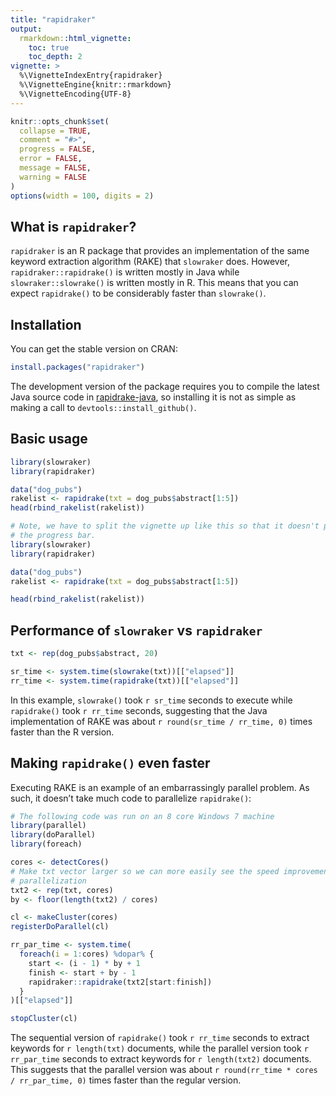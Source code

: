 ```yaml
---
title: "rapidraker"
output:
  rmarkdown::html_vignette:
    toc: true
    toc_depth: 2
vignette: >
  %\VignetteIndexEntry{rapidraker}
  %\VignetteEngine{knitr::rmarkdown}
  %\VignetteEncoding{UTF-8}
---
```


```r
knitr::opts_chunk$set(
  collapse = TRUE,
  comment = "#>",
  progress = FALSE,
  error = FALSE, 
  message = FALSE,
  warning = FALSE
)
options(width = 100, digits = 2)
```

## What is `rapidraker`?

`rapidraker` is an R package that provides an implementation of the same keyword extraction algorithm (RAKE) that `slowraker` does. However, `rapidraker::rapidrake()` is written mostly in Java while `slowraker::slowrake()` is written mostly in R. This means that you can expect `rapidrake()` to be considerably faster than `slowrake()`.

## Installation

You can get the stable version on CRAN:

```r
install.packages("rapidraker")
```

The development version of the package requires you to compile the latest Java source code in [rapidrake-java](https://github.com/crew102/rapidrake-java), so installing it is not as simple as making a call to  `devtools::install_github()`.

## Basic usage

```r
library(slowraker)
library(rapidraker)

data("dog_pubs")
rakelist <- rapidrake(txt = dog_pubs$abstract[1:5])
head(rbind_rakelist(rakelist))
```

```r
# Note, we have to split the vignette up like this so that it doesn't print 
# the progress bar.
library(slowraker)
library(rapidraker)

data("dog_pubs")
rakelist <- rapidrake(txt = dog_pubs$abstract[1:5])
```

```r
head(rbind_rakelist(rakelist))
```

## Performance of `slowraker` vs `rapidraker`

```r
txt <- rep(dog_pubs$abstract, 20)

sr_time <- system.time(slowrake(txt))[["elapsed"]]
rr_time <- system.time(rapidrake(txt))[["elapsed"]]
```

In this example, `slowrake()` took `r sr_time` seconds to execute while `rapidrake()` took `r rr_time` seconds, suggesting that the Java implementation of RAKE was about `r round(sr_time / rr_time, 0)` times faster than the R version.

## Making `rapidrake()` even faster

Executing RAKE is an example of an embarrassingly parallel problem. As such, it doesn't take much code to parallelize `rapidrake()`:

```r
# The following code was run on an 8 core Windows 7 machine
library(parallel)
library(doParallel)
library(foreach)

cores <- detectCores()
# Make txt vector larger so we can more easily see the speed improvement of 
# parallelization
txt2 <- rep(txt, cores) 
by <- floor(length(txt2) / cores)

cl <- makeCluster(cores)
registerDoParallel(cl)

rr_par_time <- system.time(
  foreach(i = 1:cores) %dopar% {
    start <- (i - 1) * by + 1
    finish <- start + by - 1
    rapidraker::rapidrake(txt2[start:finish])
  }
)[["elapsed"]]

stopCluster(cl)
```

The sequential version of `rapidrake()` took `r rr_time` seconds to extract keywords for `r length(txt)` documents, while the parallel version took `r rr_par_time` seconds to extract keywords for `r length(txt2)` documents. This suggests that the parallel version was about `r round(rr_time * cores / rr_par_time, 0)` times faster than the regular version.